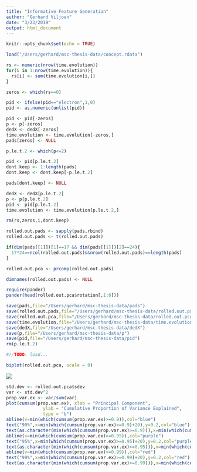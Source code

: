 ```yaml
---
title: "Informative Feature Generation"
author: "Gerhard Viljoen"
date: "3/23/2019"
output: html_document
---
```


```r
knitr::opts_chunk$set(echo = TRUE)
```

```r
load("/Users/gerhard/msc-thesis-data/concept.rdata")

rs <- numeric(nrow(time.evolution))
for(i in 1:nrow(time.evolution)){
  rs[i] <- sum(time.evolution[i,])
}

zeros <- which(rs==0)

pid <- ifelse(pid=="electron",1,0)
pid <- as.numeric(unlist(pid))

pid <- pid[-zeros]
p <- p[-zeros]
dedX <- dedX[-zeros]
time.evolution <- time.evolution[-zeros,]
pads[zeros] <- NULL

p.le.t.2 <- which(p<=2)

pid <- pid[p.le.t.2]
dont.keep <- 1:length(pads)
dont.keep <- dont.keep[-p.le.t.2]

pads[dont.keep] <- NULL

dedX <- dedX[p.le.t.2]
p <- p[p.le.t.2]
pid <- pid[p.le.t.2]
time.evolution <- time.evolution[p.le.t.2,]

rm(rs,zeros,i,dont.keep)

rolled.out.pads <- sapply(pads,rbind)
rolled.out.pads <- t(rolled.out.pads)

if(dim(pads[[1]])[1]==17 && dim(pads[[1]])[2]==24){
  17*24==ncol(rolled.out.pads)&&nrow(rolled.out.pads)==length(pads)
}
```

```r
rolled.out.pca <- prcomp(rolled.out.pads)
```

```r
dimnames(rolled.out.pads) <- NULL
```

```r
require(pander)
pander(head(rolled.out.pca$rotation[,1:6]))
```


```r
save(pads,file="/Users/gerhard/msc-thesis-data/pads")
save(rolled.out.pads,file="/Users/gerhard/msc-thesis-data/rolled.out.pads")
save(rolled.out.pca,file="/Users/gerhard/msc-thesis-data/rolled.out.pca")
save(time.evolution,file="/Users/gerhard/msc-thesis-data/time.evolution")
save(dedX,file="/Users/gerhard/msc-thesis-data/dedX")
save(p,file="/Users/gerhard/msc-thesis-data/p")
save(pid,file="/Users/gerhard/msc-thesis-data/pid")
rm(p.le.t.2)
```

```r
#//TODO: load...
```



```r
biplot(rolled.out.pca, scale = 0)
```

![](/Users/gerhard/MSc-thesis/NEW/pca.png)

```r
std.dev <- rolled.out.pca$sdev
var <- std.dev^2
prop.var.ex <- var/sum(var)
plot(cumsum(prop.var.ex), xlab = "Principal Component",
              ylab = "Cumulative Proportion of Variance Explained",
              type = "b")
abline(v=min(which(cumsum(prop.var.ex)>=0.9)),col="blue")
text("90%",x=min(which(cumsum(prop.var.ex)>=0.9)+20),y=0.2,col="blue")
text(as.character(min(which(cumsum(prop.var.ex)>=0.9))),x=min(which(cumsum(prop.var.ex)>=0.9)+15),y=0.3,col="blue")
abline(v=min(which(cumsum(prop.var.ex)>=0.95)),col="purple")
text("95%",x=min(which(cumsum(prop.var.ex)>=0.95)+20),y=0.2,col="purple")
text(as.character(min(which(cumsum(prop.var.ex)>=0.95))),x=min(which(cumsum(prop.var.ex)>=0.95)+15),y=0.3,col="purple")
abline(v=min(which(cumsum(prop.var.ex)>=0.99)),col="red")
text("99%",x=min(which(cumsum(prop.var.ex)>=0.99)+20),y=0.2,col="red")
text(as.character(min(which(cumsum(prop.var.ex)>=0.99))),x=min(which(cumsum(prop.var.ex)>=0.99)+15),y=0.3,col="red")
```






